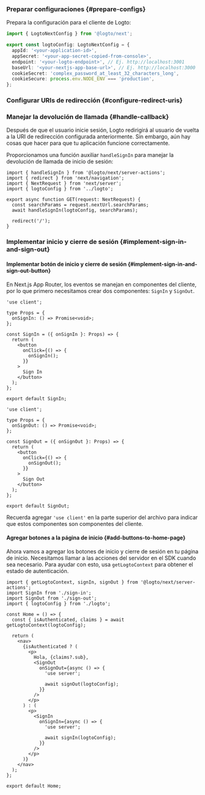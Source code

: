 

### Preparar configuraciones \{#prepare-configs}

Prepara la configuración para el cliente de Logto:

```ts title="app/logto.ts"
import { LogtoNextConfig } from '@logto/next';

export const logtoConfig: LogtoNextConfig = {
  appId: '<your-application-id>',
  appSecret: '<your-app-secret-copied-from-console>',
  endpoint: '<your-logto-endpoint>', // Ej. http://localhost:3001
  baseUrl: '<your-nextjs-app-base-url>', // Ej. http://localhost:3000
  cookieSecret: 'complex_password_at_least_32_characters_long',
  cookieSecure: process.env.NODE_ENV === 'production',
};
```

### Configurar URIs de redirección \{#configure-redirect-uris}

<SignInFlowSummary />

<AssumingUrl />

<WebConfigureRedirectUris />

### Manejar la devolución de llamada \{#handle-callback}

Después de que el usuario inicie sesión, Logto redirigirá al usuario de vuelta a la URI de redirección configurada anteriormente. Sin embargo, aún hay cosas que hacer para que tu aplicación funcione correctamente.

Proporcionamos una función auxiliar `handleSignIn` para manejar la devolución de llamada de inicio de sesión:

```tsx title="app/callback/route.ts"
import { handleSignIn } from '@logto/next/server-actions';
import { redirect } from 'next/navigation';
import { NextRequest } from 'next/server';
import { logtoConfig } from '../logto';

export async function GET(request: NextRequest) {
  const searchParams = request.nextUrl.searchParams;
  await handleSignIn(logtoConfig, searchParams);

  redirect('/');
}
```

### Implementar inicio y cierre de sesión \{#implement-sign-in-and-sign-out}

#### Implementar botón de inicio y cierre de sesión \{#implement-sign-in-and-sign-out-button}

En Next.js App Router, los eventos se manejan en componentes del cliente, por lo que primero necesitamos crear dos componentes: `SignIn` y `SignOut`.

```tsx title="app/sign-in.tsx"
'use client';

type Props = {
  onSignIn: () => Promise<void>;
};

const SignIn = ({ onSignIn }: Props) => {
  return (
    <button
      onClick={() => {
        onSignIn();
      }}
    >
      Sign In
    </button>
  );
};

export default SignIn;
```

```tsx title="app/sign-out.tsx"
'use client';

type Props = {
  onSignOut: () => Promise<void>;
};

const SignOut = ({ onSignOut }: Props) => {
  return (
    <button
      onClick={() => {
        onSignOut();
      }}
    >
      Sign Out
    </button>
  );
};

export default SignOut;
```

Recuerda agregar `'use client'` en la parte superior del archivo para indicar que estos componentes son componentes del cliente.

#### Agregar botones a la página de inicio \{#add-buttons-to-home-page}

<ServerActionsTip />

Ahora vamos a agregar los botones de inicio y cierre de sesión en tu página de inicio. Necesitamos llamar a las acciones del servidor en el SDK cuando sea necesario. Para ayudar con esto, usa `getLogtoContext` para obtener el estado de autenticación.

```tsx title="app/page.tsx"
import { getLogtoContext, signIn, signOut } from '@logto/next/server-actions';
import SignIn from './sign-in';
import SignOut from './sign-out';
import { logtoConfig } from './logto';

const Home = () => {
  const { isAuthenticated, claims } = await getLogtoContext(logtoConfig);

  return (
    <nav>
      {isAuthenticated ? (
        <p>
          Hola, {claims?.sub},
          <SignOut
            onSignOut={async () => {
              'use server';

              await signOut(logtoConfig);
            }}
          />
        </p>
      ) : (
        <p>
          <SignIn
            onSignIn={async () => {
              'use server';

              await signIn(logtoConfig);
            }}
          />
        </p>
      )}
    </nav>
  );
};

export default Home;
```

<Checkpoint />
